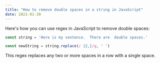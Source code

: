 ```yaml
---
title: "How to remove double spaces in a string in JavaScript"
date: 2021-01-30
---
```

Here's how you can use regex in JavaScript to remove double spaces: 

```javascript
const string = 'Here is my sentence.  There are  double spaces.'

const newString = string.replace(/ {2,}/g, ' ')
```

This regex replaces any two or more spaces in a row with a single space. 